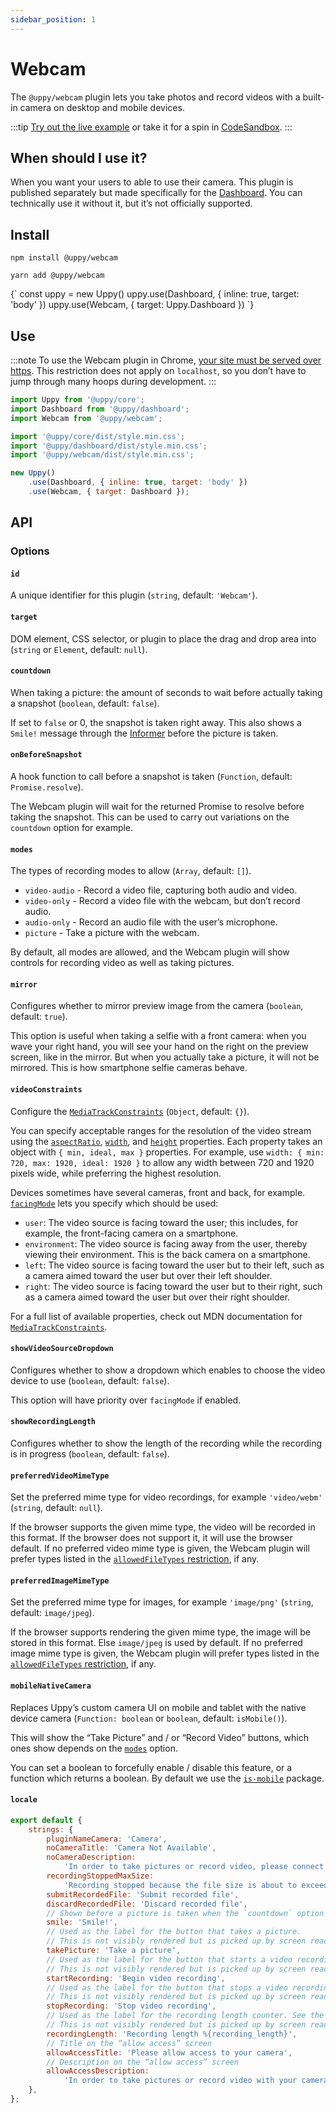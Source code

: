 ```yaml
---
sidebar_position: 1
---
```




# Webcam

The `@uppy/webcam` plugin lets you take photos and record videos with a built-in camera on desktop and mobile devices.

:::tip
[Try out the live example](/examples) or take it for a spin in [CodeSandbox](https://codesandbox.io/s/uppy-dashboard-xpxuhd).
:::

## When should I use it?

When you want your users to able to use their camera.
This plugin is published separately but made specifically for the [Dashboard](/docs/user-interfaces/dashboard).
You can technically use it without it, but it’s not officially supported.

## Install

<Tabs>
  <TabItem value="npm" label="NPM" default>

```shell
npm install @uppy/webcam
```

  </TabItem>

  <TabItem value="yarn" label="Yarn">

```shell
yarn add @uppy/webcam
```

  </TabItem>

  <TabItem value="cdn" label="CDN">
    <UppyCdnExample>
      {`
        const uppy = new Uppy()
        uppy.use(Dashboard, { inline: true, target: 'body' })
        uppy.use(Webcam, { target: Uppy.Dashboard })
      `}
    </UppyCdnExample>
  </TabItem>
</Tabs>

## Use

:::note
To use the Webcam plugin in Chrome, [your site must be served over https](https://developers.google.com/web/updates/2015/10/chrome-47-webrtc#public_service_announcements). This restriction does not apply on `localhost`, so you don’t have to jump through many hoops during development.
:::

```js {3,7,11} showLineNumbers
import Uppy from '@uppy/core';
import Dashboard from '@uppy/dashboard';
import Webcam from '@uppy/webcam';

import '@uppy/core/dist/style.min.css';
import '@uppy/dashboard/dist/style.min.css';
import '@uppy/webcam/dist/style.min.css';

new Uppy()
	.use(Dashboard, { inline: true, target: 'body' })
	.use(Webcam, { target: Dashboard });
```

## API

### Options

#### `id`

A unique identifier for this plugin (`string`, default: `'Webcam'`).

#### `target`

DOM element, CSS selector, or plugin to place the drag and drop area into (`string` or `Element`, default: `null`).

#### `countdown`

When taking a picture: the amount of seconds to wait before actually taking a snapshot (`boolean`, default: `false`).

If set to `false` or 0, the snapshot is taken right away.
This also shows a `Smile!` message through the [Informer](/docs/informer) before the picture is taken.

#### `onBeforeSnapshot`

A hook function to call before a snapshot is taken (`Function`, default: `Promise.resolve`).

The Webcam plugin will wait for the returned Promise to resolve before taking the snapshot.
This can be used to carry out variations on the `countdown` option for example.

#### `modes`

The types of recording modes to allow (`Array`, default: `[]`).

- `video-audio` - Record a video file, capturing both audio and video.
- `video-only` - Record a video file with the webcam, but don’t record audio.
- `audio-only` - Record an audio file with the user’s microphone.
- `picture` - Take a picture with the webcam.

By default, all modes are allowed, and the Webcam plugin will show controls for recording video as well as taking pictures.

#### `mirror`

Configures whether to mirror preview image from the camera (`boolean`, default: `true`).

This option is useful when taking a selfie with a front camera: when you wave your right hand,
you will see your hand on the right on the preview screen, like in the mirror.
But when you actually take a picture, it will not be mirrored. This is how smartphone selfie cameras behave.

#### `videoConstraints`

Configure the [`MediaTrackConstraints`][] (`Object`, default: `{}`).

You can specify acceptable ranges for the resolution of the video stream using the [`aspectRatio`][], [`width`][], and [`height`][] properties. Each property takes an object with `{ min, ideal, max }` properties. For example, use `width: { min: 720, max: 1920, ideal: 1920 }` to allow any width between 720 and 1920 pixels wide, while preferring the highest resolution.

Devices sometimes have several cameras, front and back, for example. [`facingMode`][] lets you specify which should be used:

- `user`: The video source is facing toward the user; this includes, for example, the front-facing camera on a smartphone.
- `environment`: The video source is facing away from the user, thereby viewing their environment. This is the back camera on a smartphone.
- `left`: The video source is facing toward the user but to their left, such as a camera aimed toward the user but over their left shoulder.
- `right`: The video source is facing toward the user but to their right, such as a camera aimed toward the user but over their right shoulder.

For a full list of available properties, check out MDN documentation for [`MediaTrackConstraints`][].

[`mediatrackconstraints`]: https://developer.mozilla.org/en-US/docs/Web/API/MediaTrackConstraints#Properties_of_video_tracks
[`aspectratio`]: https://developer.mozilla.org/en-US/docs/Web/API/MediaTrackConstraints/aspectRatio
[`width`]: https://developer.mozilla.org/en-US/docs/Web/API/MediaTrackConstraints/width
[`height`]: https://developer.mozilla.org/en-US/docs/Web/API/MediaTrackConstraints/height
[`facingmode`]: https://developer.mozilla.org/en-US/docs/Web/API/MediaTrackConstraints/facingMode

#### `showVideoSourceDropdown`

Configures whether to show a dropdown which enables to choose the video device to use (`boolean`, default: `false`).

This option will have priority over `facingMode` if enabled.

#### `showRecordingLength`

Configures whether to show the length of the recording while the recording is in progress (`boolean`, default: `false`).

#### `preferredVideoMimeType`

Set the preferred mime type for video recordings, for example `'video/webm'` (`string`, default: `null`).

If the browser supports the given mime type, the video will be recorded in this format.
If the browser does not support it, it will use the browser default.
If no preferred video mime type is given, the Webcam plugin will prefer types listed in the [`allowedFileTypes` restriction](/docs/uppy/#restrictions), if any.

#### `preferredImageMimeType`

Set the preferred mime type for images, for example `'image/png'` (`string`, default: `image/jpeg`).

If the browser supports rendering the given mime type, the image will be stored in this format.
Else `image/jpeg` is used by default.
If no preferred image mime type is given, the Webcam plugin will prefer types listed in the [`allowedFileTypes` restriction](/docs/uppy/#restrictions), if any.

#### `mobileNativeCamera`

Replaces Uppy’s custom camera UI on mobile and tablet with the native device camera (`Function: boolean` or `boolean`, default: `isMobile()`).

This will show the “Take Picture” and / or “Record Video” buttons, which ones show depends on the [`modes`](#modes) option.

You can set a boolean to forcefully enable / disable this feature,
or a function which returns a boolean. By default we use the [`is-mobile`](https://github.com/juliangruber/is-mobile) package.

#### `locale`

```js
export default {
	strings: {
		pluginNameCamera: 'Camera',
		noCameraTitle: 'Camera Not Available',
		noCameraDescription:
			'In order to take pictures or record video, please connect a camera device',
		recordingStoppedMaxSize:
			'Recording stopped because the file size is about to exceed the limit',
		submitRecordedFile: 'Submit recorded file',
		discardRecordedFile: 'Discard recorded file',
		// Shown before a picture is taken when the `countdown` option is set.
		smile: 'Smile!',
		// Used as the label for the button that takes a picture.
		// This is not visibly rendered but is picked up by screen readers.
		takePicture: 'Take a picture',
		// Used as the label for the button that starts a video recording.
		// This is not visibly rendered but is picked up by screen readers.
		startRecording: 'Begin video recording',
		// Used as the label for the button that stops a video recording.
		// This is not visibly rendered but is picked up by screen readers.
		stopRecording: 'Stop video recording',
		// Used as the label for the recording length counter. See the showRecordingLength option.
		// This is not visibly rendered but is picked up by screen readers.
		recordingLength: 'Recording length %{recording_length}',
		// Title on the “allow access” screen
		allowAccessTitle: 'Please allow access to your camera',
		// Description on the “allow access” screen
		allowAccessDescription:
			'In order to take pictures or record video with your camera, please allow camera access for this site.',
	},
};
```

